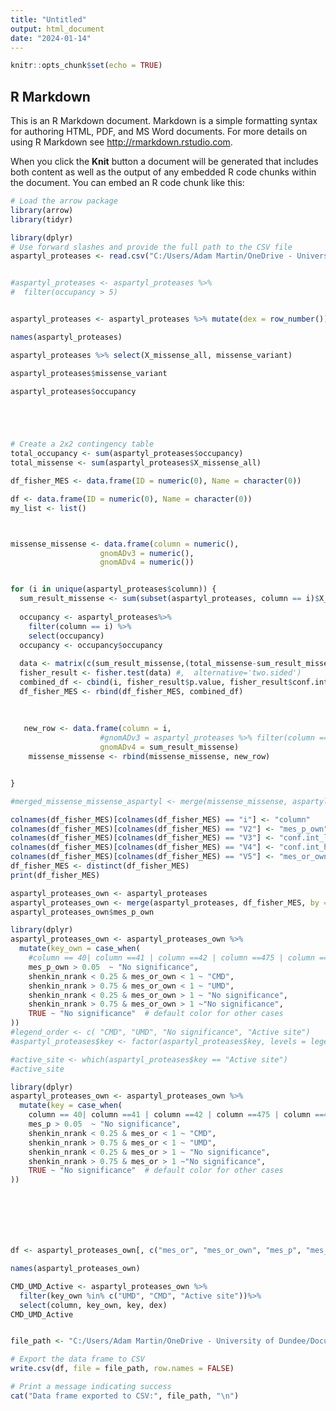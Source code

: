 ```yaml
---
title: "Untitled"
output: html_document
date: "2024-01-14"
---
```


```r
knitr::opts_chunk$set(echo = TRUE)
```

## R Markdown

This is an R Markdown document. Markdown is a simple formatting syntax for authoring HTML, PDF, and MS Word documents. For more details on using R Markdown see <http://rmarkdown.rstudio.com>.

When you click the **Knit** button a document will be generated that includes both content as well as the output of any embedded R code chunks within the document. You can embed an R code chunk like this:


```r
# Load the arrow package
library(arrow)
library(tidyr)
```


```r
library(dplyr)
# Use forward slashes and provide the full path to the CSV file
aspartyl_proteases <- read.csv("C:/Users/Adam Martin/OneDrive - University of Dundee/Honours Project/231006a-AM-honours-project-aps/varalign-data-PF00026/csv/aspartyl_proteases.csv")


#aspartyl_proteases <- aspartyl_proteases %>%
#  filter(occupancy > 5)


aspartyl_proteases <- aspartyl_proteases %>% mutate(dex = row_number())
```


```r
names(aspartyl_proteases)

aspartyl_proteases %>% select(X_missense_all, missense_variant)

aspartyl_proteases$missense_variant
```





```r


aspartyl_proteases$occupancy





# Create a 2x2 contingency table
total_occupancy <- sum(aspartyl_proteases$occupancy)
total_missense <- sum(aspartyl_proteases$X_missense_all)

df_fisher_MES <- data.frame(ID = numeric(0), Name = character(0))

df <- data.frame(ID = numeric(0), Name = character(0))
my_list <- list()



missense_missense <- data.frame(column = numeric(),
                    gnomADv3 = numeric(),
                    gnomADv4 = numeric())


for (i in unique(aspartyl_proteases$column)) {
  sum_result_missense <- sum(subset(aspartyl_proteases, column == i)$X_missense_all)    #Change sum to average see the difference 
  
  occupancy <- aspartyl_proteases%>%
    filter(column == i) %>%
    select(occupancy)
  occupancy <- occupancy$occupancy
  
  data <- matrix(c(sum_result_missense,(total_missense-sum_result_missense),occupancy,(total_occupancy-occupancy) ), nrow = 2)
  fisher_result <- fisher.test(data) #,  alternative='two.sided')
  combined_df <- cbind(i, fisher_result$p.value, fisher_result$conf.int[1], fisher_result$conf.int[2], fisher_result$estimate)
  df_fisher_MES <- rbind(df_fisher_MES, combined_df)
  
  
 
   new_row <- data.frame(column = i,
                    #gnomADv3 = aspartyl_proteases %>% filter(column == i) %>% select(X_missense_all) ,
                    gnomADv4 = sum_result_missense)
    missense_missense <- rbind(missense_missense, new_row)


}

#merged_missense_missense_aspartyl <- merge(missense_missense, aspartyl_proteases, by = "column")

colnames(df_fisher_MES)[colnames(df_fisher_MES) == "i"] <- "column"
colnames(df_fisher_MES)[colnames(df_fisher_MES) == "V2"] <- "mes_p_own"
colnames(df_fisher_MES)[colnames(df_fisher_MES) == "V3"] <- "conf.int_lower_own"
colnames(df_fisher_MES)[colnames(df_fisher_MES) == "V4"] <- "conf.int_higher_own"
colnames(df_fisher_MES)[colnames(df_fisher_MES) == "V5"] <- "mes_or_own"
df_fisher_MES <- distinct(df_fisher_MES)
print(df_fisher_MES)

aspartyl_proteases_own <- aspartyl_proteases
aspartyl_proteases_own <- merge(aspartyl_proteases, df_fisher_MES, by = "column")
aspartyl_proteases_own$mes_p_own
```

```r
library(dplyr)
aspartyl_proteases_own <- aspartyl_proteases_own %>%
  mutate(key_own = case_when(
    #column == 40| column ==41 | column ==42 | column ==475 | column ==476 | column ==477  ~"Active site",
    mes_p_own > 0.05  ~ "No significance",
    shenkin_nrank < 0.25 & mes_or_own < 1 ~ "CMD",
    shenkin_nrank > 0.75 & mes_or_own < 1 ~ "UMD",
    shenkin_nrank < 0.25 & mes_or_own > 1 ~ "No significance",
    shenkin_nrank > 0.75 & mes_or_own > 1 ~"No significance",
    TRUE ~ "No significance"  # default color for other cases
))
#legend_order <- c( "CMD", "UMD", "No significance", "Active site")
#aspartyl_proteases$key <- factor(aspartyl_proteases$key, levels = legend_order)

#active_site <- which(aspartyl_proteases$key == "Active site") 
#active_site

library(dplyr)
aspartyl_proteases_own <- aspartyl_proteases_own %>%
  mutate(key = case_when(
    column == 40| column ==41 | column ==42 | column ==475 | column ==476 | column ==477  ~"Active site",
    mes_p > 0.05  ~ "No significance",
    shenkin_nrank < 0.25 & mes_or < 1 ~ "CMD",
    shenkin_nrank > 0.75 & mes_or < 1 ~ "UMD",
    shenkin_nrank < 0.25 & mes_or > 1 ~ "No significance",
    shenkin_nrank > 0.75 & mes_or > 1 ~"No significance",
    TRUE ~ "No significance"  # default color for other cases
))







df <- aspartyl_proteases_own[, c("mes_or", "mes_or_own", "mes_p", "mes_p_own", "key",  "key_own")]

names(aspartyl_proteases_own)

CMD_UMD_Active <- aspartyl_proteases_own %>%
  filter(key_own %in% c("UMD", "CMD", "Active site"))%>%
  select(column, key_own, key, dex)
CMD_UMD_Active



```
```r
file_path <- "C:/Users/Adam Martin/OneDrive - University of Dundee/Documents/Honour Project Dump/df.csv"

# Export the data frame to CSV
write.csv(df, file = file_path, row.names = FALSE)

# Print a message indicating success
cat("Data frame exported to CSV:", file_path, "\n")


```


